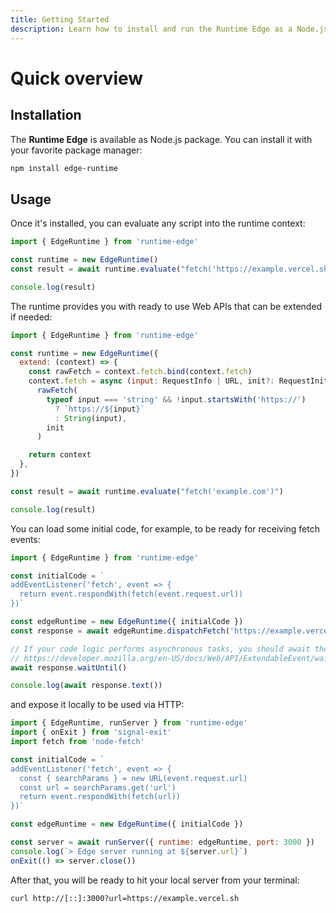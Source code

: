```yaml
---
title: Getting Started
description: Learn how to install and run the Runtime Edge as a Node.js package.
---
```


# Quick overview

## Installation

The **Runtime Edge** is available as Node.js package. You can install it with your favorite package manager:

```sh npm2yarn
npm install edge-runtime
```

## Usage

Once it's installed, you can evaluate any script into the runtime context:

```js
import { EdgeRuntime } from 'runtime-edge'

const runtime = new EdgeRuntime()
const result = await runtime.evaluate("fetch('https://example.vercel.sh')")

console.log(result)
```

The runtime provides you with ready to use Web APIs that can be extended if needed:

```js
import { EdgeRuntime } from 'runtime-edge'

const runtime = new EdgeRuntime({
  extend: (context) => {
    const rawFetch = context.fetch.bind(context.fetch)
    context.fetch = async (input: RequestInfo | URL, init?: RequestInit) =>
      rawFetch(
        typeof input === 'string' && !input.startsWith('https://')
          ? `https://${input}`
          : String(input),
        init
      )

    return context
  },
})

const result = await runtime.evaluate("fetch('example.com')")

console.log(result)
```

You can load some initial code, for example, to be ready for receiving fetch events:

```js
import { EdgeRuntime } from 'runtime-edge'

const initialCode = `
addEventListener('fetch', event => {
  return event.respondWith(fetch(event.request.url))
})`

const edgeRuntime = new EdgeRuntime({ initialCode })
const response = await edgeRuntime.dispatchFetch('https://example.vercel.sh')

// If your code logic performs asynchronous tasks, you should await them.
// https://developer.mozilla.org/en-US/docs/Web/API/ExtendableEvent/waitUntil
await response.waitUntil()

console.log(await response.text())
```

and expose it locally to be used via HTTP:

```js
import { EdgeRuntime, runServer } from 'runtime-edge'
import { onExit } from 'signal-exit'
import fetch from 'node-fetch'

const initialCode = `
addEventListener('fetch', event => {
  const { searchParams } = new URL(event.request.url)
  const url = searchParams.get('url')
  return event.respondWith(fetch(url))
})`

const edgeRuntime = new EdgeRuntime({ initialCode })

const server = await runServer({ runtime: edgeRuntime, port: 3000 })
console.log(`> Edge server running at ${server.url}`)
onExit(() => server.close())
```

After that, you will be ready to hit your local server from your terminal:

```
curl http://[::]:3000?url=https://example.vercel.sh
```
